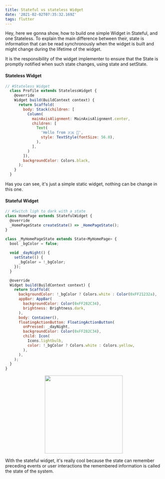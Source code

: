 ```yaml
---
title: Stateful vs stateless Widget
date: '2021-02-02T07:35:32.169Z'
tags: flutter
---
```


Hey, here we gonna show, how to build one simple Widget in Stateful, and one Stateless.
To explain the main difference between their, state is information that can be read
synchronously when the widget is built and might change during the lifetime of the widget.

It is the responsibility of the widget implementer to ensure that the State is promptly
notified when such state changes, using state and setState.

#### Stateless Widget

```javascript
// #Stateless Widget
  class Profile extends StatelessWidget {
    @override
    Widget build(BuildContext context) {
      return Scaffold(
        body: Stack(children: [
          Column(
            mainAxisAlignment: MainAxisAlignment.center,
            children: [
              Text(
                'Hello from 🇫🇷 🚀',
                style: TextStyle(fontSize: 56.0),
              ),
            ],
          )
        ]),
        backgroundColor: Colors.black,
      );
    }
  }
```

Has you can see, it's just a simple static widget, nothing can be change in this one.

#### Stateful Widget

```javascript
// #Switch ligh to dark with a state
class HomePage extends StatefulWidget {
  @override
  _HomePageState createState() => _HomePageState();
}

class _MyHomePageState extends State<MyHomePage> {
  bool _bgColor = false;
  
  void _dayNight() {
    setState(() {
      _bgColor = !_bgColor;
    });
  }

  @override
  Widget build(BuildContext context) {
    return Scaffold(
      backgroundColor: !_bgColor ? Colors.white : Color(0xFF21232a),
      appBar: AppBar(
        backgroundColor: Color(0xFF282C34),
        brightness: Brightness.dark,
      ),
      body: Container(),
      floatingActionButton: FloatingActionButton(
        onPressed: _dayNight,
        backgroundColor: Color(0xFF282C34),
        child: Icon(
          Icons.lightbulb,
          color: !_bgColor ? Colors.white : Colors.yellow,
        ),
      ),
    );
  }
}
```

<p style="text-align: center">
  <image width="250" src="./daynight.gif" />
</p>

With the stateful widget, it's really cool because the state can
remember preceding events or user interactions the remembered information is called the state of the system.